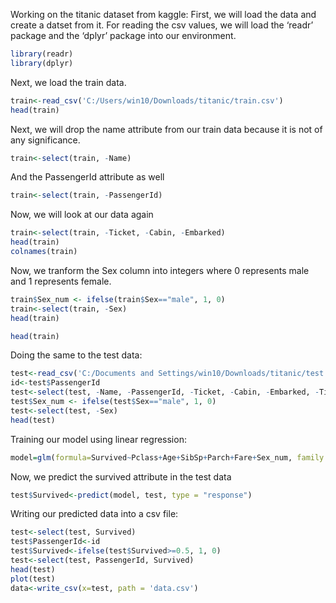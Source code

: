 Working on the titanic dataset from kaggle:
First, we will load the data and create a datset from it.
For reading the csv values, we will load the 'readr' package and the 'dplyr' package into our environment.
```{r}
library(readr)
library(dplyr)
```
Next, we load the train data.
```{r}
train<-read_csv('C:/Users/win10/Downloads/titanic/train.csv')
head(train)
```
Next, we will drop the name attribute from our train data because it is not of any significance.
```{r}
train<-select(train, -Name)
```
And the PassengerId attribute as well
```{r}
train<-select(train, -PassengerId)
```
Now, we will look at our data again
```{r}
train<-select(train, -Ticket, -Cabin, -Embarked)
head(train)
colnames(train)
```
Now, we tranform the Sex column into integers where 0 represents male and 1 represents female.
```{r}
train$Sex_num <- ifelse(train$Sex=="male", 1, 0)
train<-select(train, -Sex)
head(train)
```

```{r}
head(train)
```
Doing the same to the test data:
```{r}
test<-read_csv('C:/Documents and Settings/win10/Downloads/titanic/test.csv')
id<-test$PassengerId
test<-select(test, -Name, -PassengerId, -Ticket, -Cabin, -Embarked, -Ticket)
test$Sex_num <- ifelse(test$Sex=="male", 1, 0)
test<-select(test, -Sex)
head(test)
```
Training our model using linear regression:
```{r}
model=glm(formula=Survived~Pclass+Age+SibSp+Parch+Fare+Sex_num, family = "binomial", data = train, )

```
Now, we predict the survived attribute in the test data
```{r}
test$Survived<-predict(model, test, type = "response")
```
Writing our predicted data into a csv file:
```{r}
test<-select(test, Survived)
test$PassengerId<-id
test$Survived<-ifelse(test$Survived>=0.5, 1, 0)
test<-select(test, PassengerId, Survived)
head(test)
plot(test)
data<-write_csv(x=test, path = 'data.csv')
```

